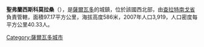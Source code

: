 '''聖弗蘭西斯科莫拉桑'''（{{lang-es|San Francisco Morazán}}），是[[薩爾瓦多|薩爾瓦多]]的城鎮，位於該國西北部，由[[查拉特南戈省|查拉特南戈省]]負責管轄，面積97.17平方公里，海拔高度586米，2007年人口3,919，人口密度每平方公里40.33人。

{{Coord|14|11|N|89|3|W|display=title}}

{{ElSalvador-geo-stub}}
[[Category:薩爾瓦多城市|Category:薩爾瓦多城市]]
